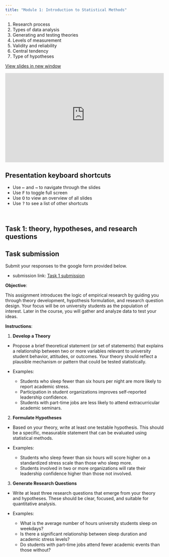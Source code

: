 ```yaml
---
title: "Module 1: Introduction to Statistical Methods"
---
```


1.  Research process
2.  Types of data analysis
3.  Generating and testing theories
4.  Levels of measurement
5.  Validity and reliability
6.  Central tendency
7.  Type of hypotheses

<a href="https://econ-115a-econometrics.github.io/econ115a-lectures/m1-intro-statistics" target="_blank" class="btn-slides">View slides in new window</a>

::: {.box style="padding-bottom:56.25%; position:relative; display:block; width: 100%"}
<iframe width="100%" height="100%" src="https://econ-115a-econometrics.github.io/econ115a-lectures/m1-intro-statistics" frameborder="0" allowfullscreen style="position:absolute; top:0; left: 0">

</iframe>
:::

:::: callout-tip
## Presentation keyboard shortcuts

::: text-line-space
<ul>

<li>Use <kbd>←</kbd> and <kbd>→</kbd> to navigate through the slides</li>

<li>Use <kbd>F</kbd> to toggle full screen</li>

<li>Use <kbd>O</kbd> to view an overview of all slides</li>

<li>Use <kbd>?</kbd> to see a list of other shortcuts</li>

</ul>
:::
::::

<br>

## Task 1: theory, hypotheses, and research questions


:::{.callout-tip}
## Task submission

Submit your responses to the google form provided below.

  - submission link: [Task 1 submission](https://forms.gle/zq8fDqDckARe35cL9)


:::

**Objective**:

This assignment introduces the logic of empirical research by guiding you through theory development, hypothesis formulation, and research question design. Your focus will be on university students as the population of interest. Later in the course, you will gather and analyze data to test your ideas.

**Instructions**:

1.  **Develop a Theory**

-   Propose a brief theoretical statement (or set of statements) that explains a relationship between two or more variables relevant to university student behavior, attitudes, or outcomes. Your theory should reflect a plausible mechanism or pattern that could be tested statistically.

-   Examples:

    -   Students who sleep fewer than six hours per night are more likely to report academic stress.
    -   Participation in student organizations improves self-reported leadership confidence.
    -   Students with part-time jobs are less likely to attend extracurricular academic seminars.

2.  **Formulate Hypotheses**

-   Based on your theory, write at least one testable hypothesis. This should be a specific, measurable statement that can be evaluated using statistical methods.

-   Examples:

    -   Students who sleep fewer than six hours will score higher on a standardized stress scale than those who sleep more.
    -   Students involved in two or more organizations will rate their leadership confidence higher than those not involved.

3.  **Generate Research Questions**

-   Write at least three research questions that emerge from your theory and hypotheses. These should be clear, focused, and suitable for quantitative analysis.

-   Examples:

    -   What is the average number of hours university students sleep on weekdays?
    -   Is there a significant relationship between sleep duration and academic stress levels?
    -   Do students with part-time jobs attend fewer academic events than those without?
